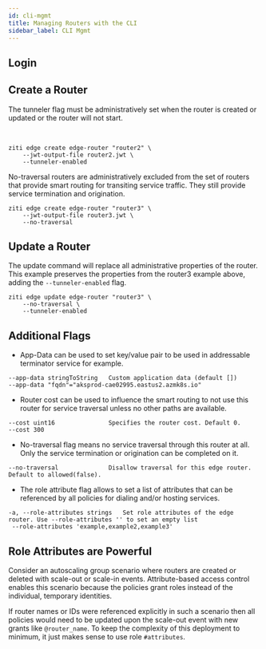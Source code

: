 ```yaml
---
id: cli-mgmt
title: Managing Routers with the CLI
sidebar_label: CLI Mgmt
---
```



## Login

<CliLogin/>

## Create a Router

<Tabs groupId="routerType">

<TabItem value="TunnelerEnabled" label="Router with Tunneler">

The tunneler flag must be administratively set when the router is created or updated or the router will not start.

<br />

```text
ziti edge create edge-router "router2" \
    --jwt-output-file router2.jwt \
    --tunneler-enabled
```

</TabItem>

<TabItem value="NoTraversal" label="Router with No Traversal">

No-traversal routers are administratively excluded from the set of routers that provide smart routing for transiting service traffic. They still provide service termination and origination.

```text
ziti edge create edge-router "router3" \
    --jwt-output-file router3.jwt \
    --no-traversal
```

</TabItem>

</Tabs>

## Update a Router

The update command will replace all administrative properties of the router. This example preserves the properties from the router3 example above, adding the `--tunneler-enabled` flag.

```text
ziti edge update edge-router "router3" \
    --no-traversal \
    --tunneler-enabled
```

## Additional Flags

- App-Data can be used to set key/value pair to be used in addressable terminator service for example.

```text
--app-data stringToString   Custom application data (default [])
--app-data "fqdn"="aksprod-cae02995.eastus2.azmk8s.io"
```

- Router cost can be used to influence the smart routing to not use this router for service traversal unless no other paths are available.

```text
--cost uint16               Specifies the router cost. Default 0.
--cost 300
```

- No-traversal flag means no service traversal through this router at all. Only the service termination or origination can be completed on it.

```text
--no-traversal              Disallow traversal for this edge router. Default to allowed(false).
```

- The role attribute flag allows to set a list of attributes that can be referenced by all policies for dialing and/or hosting services.

```text
-a, --role-attributes strings   Set role attributes of the edge router. Use --role-attributes '' to set an empty list
 --role-attributes 'example,example2,example3'
```

## Role Attributes are Powerful

Consider an autoscaling group scenario where routers are created or deleted with scale-out or scale-in events. Attribute-based access control enables this scenario because the policies grant roles instead of the individual, temporary identities.

If router names or IDs were referenced explicitly in such a scenario then all policies would need to be updated upon the scale-out event with new grants like `@router_name`. To keep the complexity of this deployment to minimum, it just makes sense to use role `#attributes`.
